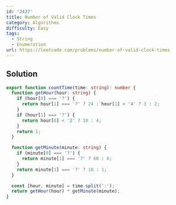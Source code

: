 ```yaml
---
id: '2437'
title: Number of Valid Clock Times
category: Algorithms
difficulty: Easy
tags:
  - String
  - Enumeration
url: https://leetcode.com/problems/number-of-valid-clock-times
---
```


## Solution

```typescript filename="solution.ts" copy
export function countTime(time: string): number {
  function getHour(hour: string) {
    if (hour[0] === '?') {
      return hour[1] === '?' ? 24 : hour[1] < '4' ? 3 : 2;
    }
    if (hour[1] === '?') {
      return hour[0] < '2' ? 10 : 4;
    }
    return 1;
  }

  function getMinute(minute: string) {
    if (minute[0] === '?') {
      return minute[1] === '?' ? 60 : 6;
    }
    return minute[1] === '?' ? 10 : 1;
  }

  const [hour, minute] = time.split(':');
  return getHour(hour) * getMinute(minute);
}
```
